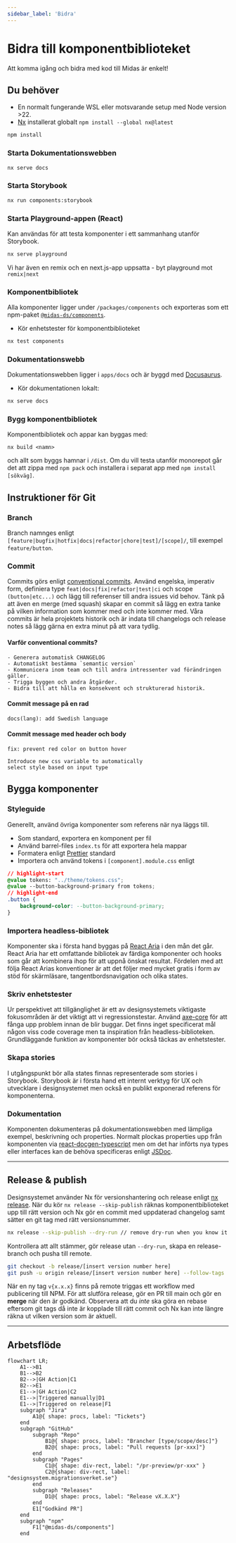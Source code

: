 ```yaml
---
sidebar_label: 'Bidra'
---
```


# Bidra till komponentbiblioteket

Att komma igång och bidra med kod till Midas är enkelt!

## Du behöver

- En normalt fungerande WSL eller motsvarande setup med Node version >22.
- [Nx](https://nx.dev) installerat globalt `npm install --global nx@latest`

```bash
npm install
```

### Starta Dokumentationswebben

```bash
nx serve docs
```

### Starta Storybook

```bash
nx run components:storybook
```

### Starta Playground-appen (React)

Kan användas för att testa komponenter i ett sammanhang utanför Storybook.

```bash
nx serve playground
```

Vi har även en remix och en next.js-app uppsatta - byt playground mot `remix|next`

### Komponentbibliotek

Alla komponenter ligger under `/packages/components` och exporteras som ett npm-paket [`@midas-ds/components`](https://www.npmjs.com/package/@midas-ds/components).

- Kör enhetstester för komponentbiblioteket

```bash
nx test components
```

### Dokumentationswebb

Dokumentationswebben ligger i `apps/docs` och är byggd med [Docusaurus](https://docusaurus.io/).

- Kör dokumentationen lokalt:

```bash
nx serve docs
```

### Bygg komponentbibliotek

Komponentbibliotek och appar kan byggas med:

```shell
nx build <namn>
```

och allt som byggs hamnar i `/dist`. Om du vill testa utanför monorepot går det att zippa med `npm pack` och installera i
separat app med `npm install [sökväg]`.

## Instruktioner för Git

### Branch

Branch namnges enligt `[feature|bugfix|hotfix|docs|refactor|chore|test]/[scope]/`, till exempel `feature/button`.

### Commit

Commits görs enligt [conventional commits](https://www.conventionalcommits.org/en/v1.0.0/#summary). Använd engelska,
imperativ form, definiera type `feat|docs|fix|refactor|test|ci` och scope `(button|etc...)` och lägg till referenser
till andra issues vid behov. Tänk på att även en merge (med squash) skapar en commit så lägg en extra tanke på
vilken information som kommer med och inte kommer med. Våra commits är hela projektets historik och är indata till
changelogs och release notes så lägg gärna en extra minut på att vara tydlig.

#### Varför conventional commits?

    - Generera automatisk CHANGELOG
    - Automatiskt bestämma `semantic version`
    - Kommunicera inom team och till andra intressenter vad förändringen gäller.
    - Trigga byggen och andra åtgärder.
    - Bidra till att hålla en konsekvent och strukturerad historik.

#### Commit message på en rad

`docs(lang): add Swedish language`

#### Commit message med header och body

```
fix: prevent red color on button hover

Introduce new css variable to automatically
select style based on input type

```

## Bygga komponenter

### Styleguide

Generellt, använd övriga komponenter som referens när nya läggs till.

- Som standard, exportera en komponent per fil
- Använd barrel-files `index.ts` för att exportera hela mappar
- Formatera enligt [Prettier](https://prettier.io/) standard
- Importera och använd tokens i `[component].module.css` enligt
```css title="Button.module.css"
// highlight-start
@value tokens: "../theme/tokens.css";
@value --button-background-primary from tokens;
// highlight-end
.button {
    background-color: --button-background-primary;
}
```

### Importera headless-bibliotek

Komponenter ska i första hand byggas på [React Aria](https://react-spectrum.adobe.com/react-aria/getting-started.html) i den mån det går. React Aria har ett omfattande bibliotek av
färdiga komponenter och hooks som går att kombinera ihop för att uppnå önskat resultat. Fördelen med att följa React Arias
konventioner är att det följer med mycket gratis i form av stöd för skärmläsare, tangentbordsnavigation och olika states.

### Skriv enhetstester

Ur perspektivet att tillgänglighet är ett av designsystemets viktigaste fokusområden är det viktigt att vi regressionstestar.
Använd [axe-core](https://github.com/dequelabs/axe-core) för att fånga upp problem innan de blir buggar. Det finns inget
specificerat mål någon viss code coverage men ta inspiration från headless-biblioteken. Grundläggande funktion av komponenter
bör också täckas av enhetstester.

### Skapa stories

I utgångspunkt bör alla states finnas representerade som stories i Storybook. Storybook är i första hand ett internt
verktyg för UX och utvecklare i designsystemet men också en publikt exponerad referens för komponenterna.

### Dokumentation

Komponenten dokumenteras på dokumentationswebben med lämpliga exempel, beskrivning och properties. Normalt plockas
properties upp från komponenten via [react-docgen-typescript](https://github.com/styleguidist/react-docgen-typescript)
men om det har införts nya types eller interfaces kan de behöva specificeras enligt [JSDoc](https://jsdoc.app/).

---

## Release & publish

Designsystemet använder Nx för versionshantering och release enligt [nx release](https://nx.dev/recipes/nx-release/get-started-with-nx-release).
När du kör `nx release --skip-publish` räknas komponentbiblioteket upp till rätt version
och Nx gör en commit med uppdaterad changelog samt sätter en git tag med rätt versionsnummer.

```bash
nx release --skip-publish --dry-run // remove dry-run when you know it works
```

Kontrollera att allt stämmer, gör release utan `--dry-run`, skapa en release-branch och pusha till remote.

```bash
git checkout -b release/[insert version number here]
git push -u origin release/[insert version number here] --follow-tags
```
När en ny tag `v{x.x.x}` finns på remote triggas ett workflow med publicering till NPM.
För att slutföra release, gör en PR till main och gör en **merge** när den är godkänd. Observera
att du *inte* ska göra en rebase eftersom git tags då inte är kopplade till rätt commit och
Nx kan inte längre räkna ut vilken version som är aktuell.

---

## Arbetsflöde

```mermaid
flowchart LR;
    A1-->B1
    B1-->B2
    B2-->|GH Action|C1
    B2-->E1
    E1-->|GH Action|C2
    E1-->|Triggered manually|D1
    E1-->|Triggered on release|F1
    subgraph "Jira"
        A1@{ shape: procs, label: "Tickets"}
    end
    subgraph "GitHub"
        subgraph "Repo"
            B1@{ shape: procs, label: "Brancher [type/scope/desc]"}
            B2@{ shape: procs, label: "Pull requests [pr-xxx]"}
        end
        subgraph "Pages"
            C1@{ shape: div-rect, label: "/pr-preview/pr-xxx" }
            C2@{shape: div-rect, label: "designsystem.migrationsverket.se"}
        end
        subgraph "Releases"
            D1@{ shape: procs, label: "Release vX.X.X"}
        end
        E1["Godkänd PR"]
    end
    subgraph "npm"
        F1["@midas-ds/components"]
    end
```
